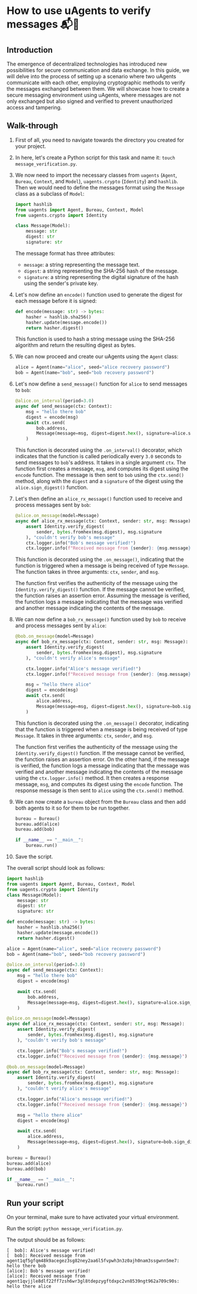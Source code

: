 # How to use uAgents to verify messages 📬🔐

## Introduction

The emergence of decentralized technologies has introduced new possibilities for secure communication and data exchange. In this guide, we will delve into the process of setting up a scenario where two uAgents communicate with each other, employing cryptographic methods to verify the messages exchanged between them. We will showcase how to create a secure messaging environment using uAgents, where messages are not only exchanged but also signed and verified to prevent unauthorized access and tampering.

## Walk-through

1. First of all, you need to navigate towards the directory you created for your project.

2. In here, let's create a Python script for this task and name it: `touch message_verification.py`.

3. We now need to import the necessary classes from `uagents` (`Agent`, `Bureau`, `Context`, and `Model`), `uagents.crypto` (`Identity`) and `hashlib`. Then we would need to define the messages format using the `Message` class as a subclass of `Model`:

   ```py copy
   import hashlib
   from uagents import Agent, Bureau, Context, Model
   from uagents.crypto import Identity

   class Message(Model):
       message: str
       digest: str
       signature: str
   ```

   The message format has three attributes:

   - `message`: a string representing the message text.
   - `digest`: a string representing the SHA-256 hash of the message.
   - `signature`: a string representing the digital signature of the hash using the sender's private key.

4. Let's now define an `encode()` function used to generate the digest for each message before it is signed:

   ```py copy
   def encode(message: str) -> bytes:
       hasher = hashlib.sha256()
       hasher.update(message.encode())
       return hasher.digest()
   ```

   This function is used to hash a string message using the SHA-256 algorithm and return the resulting digest as bytes.

5. We can now proceed and create our uAgents using the `Agent` class:

   ```py copy
   alice = Agent(name="alice", seed="alice recovery password")
   bob = Agent(name="bob", seed="bob recovery password")
   ```

6. Let's now define a `send_message()` function for `alice` to send messages to `bob`:

   ```py copy
   @alice.on_interval(period=3.0)
   async def send_message(ctx: Context):
       msg = "hello there bob"
       digest = encode(msg)
       await ctx.send(
           bob.address,
           Message(message=msg, digest=digest.hex(), signature=alice.sign_digest(digest)),
       )
   ```

   This function is decorated using the `.on_interval()` decorator, which indicates that the function is called periodically every `3.0` seconds to send messages to `bob`'s address. It takes in a single argument `ctx`. The function first creates a message, `msg`, and computes its digest using the `encode` function. The message is then sent to `bob` using the `ctx.send()` method, along with the `digest` and a `signature` of the digest using the `alice.sign_digest()` function.

7. Let's then define an `alice_rx_message()` function used to receive and process messages sent by `bob`:

   ```py copy
   @alice.on_message(model=Message)
   async def alice_rx_message(ctx: Context, sender: str, msg: Message):
       assert Identity.verify_digest(
           sender, bytes.fromhex(msg.digest), msg.signature
       ), "couldn't verify bob's message"
       ctx.logger.info("Bob's message verified!")
       ctx.logger.info(f"Received message from {sender}: {msg.message}")
   ```

   This function is decorated using the `.on_message()`, indicating that the function is triggered when a message is being received of type `Message`. The function takes in three arguments: `ctx`, `sender`, and `msg`.

   The function first verifies the authenticity of the message using the `Identity.verify_digest()` function. If the message cannot be verified, the function raises an assertion error. Assuming the message is verified, the function logs a message indicating that the message was verified and another message indicating the contents of the message.

8. We can now define a `bob_rx_message()` function used by `bob` to receive and process messages sent by `alice`:

   ```py copy
   @bob.on_message(model=Message)
   async def bob_rx_message(ctx: Context, sender: str, msg: Message):
       assert Identity.verify_digest(
           sender, bytes.fromhex(msg.digest), msg.signature
       ), "couldn't verify alice's message"

       ctx.logger.info("Alice's message verified!")
       ctx.logger.info(f"Received message from {sender}: {msg.message}")

       msg = "hello there alice"
       digest = encode(msg)
       await ctx.send(
           alice.address,
           Message(message=msg, digest=digest.hex(), signature=bob.sign_digest(digest)),
       )
   ```

   This function is decorated using the `.on_message()` decorator, indicating that the function is triggered when a message is being received of type `Message`. It takes in three arguments: `ctx`, `sender`, and `msg`.

   The function first verifies the authenticity of the message using the `Identity.verify_digest()` function. If the message cannot be verified, the function raises an assertion error. On the other hand, if the message is verified, the function logs a message indicating that the message was verified and another message indicating the contents of the message using the `ctx.logger.info()` method. It then creates a response message, `msg`, and computes its digest using the `encode` function. The response message is then sent to `alice` using the `ctx.send()` method.

9. We can now create a `bureau` object from the `Bureau` class and then add both agents to it so for them to be run together.

   ```py copy
   bureau = Bureau()
   bureau.add(alice)
   bureau.add(bob)

   if __name__ == "__main__":
       bureau.run()
   ```

10. Save the script.

The overall script should look as follows:

```py copy filename="message_verification.py"
import hashlib
from uagents import Agent, Bureau, Context, Model
from uagents.crypto import Identity
class Message(Model):
    message: str
    digest: str
    signature: str

def encode(message: str) -> bytes:
    hasher = hashlib.sha256()
    hasher.update(message.encode())
    return hasher.digest()

alice = Agent(name="alice", seed="alice recovery password")
bob = Agent(name="bob", seed="bob recovery password")

@alice.on_interval(period=3.0)
async def send_message(ctx: Context):
    msg = "hello there bob"
    digest = encode(msg)

    await ctx.send(
        bob.address,
        Message(message=msg, digest=digest.hex(), signature=alice.sign_digest(digest)),
    )

@alice.on_message(model=Message)
async def alice_rx_message(ctx: Context, sender: str, msg: Message):
    assert Identity.verify_digest(
        sender, bytes.fromhex(msg.digest), msg.signature
    ), "couldn't verify bob's message"

    ctx.logger.info("Bob's message verified!")
    ctx.logger.info(f"Received message from {sender}: {msg.message}")

@bob.on_message(model=Message)
async def bob_rx_message(ctx: Context, sender: str, msg: Message):
    assert Identity.verify_digest(
        sender, bytes.fromhex(msg.digest), msg.signature
    ), "couldn't verify alice's message"

    ctx.logger.info("Alice's message verified!")
    ctx.logger.info(f"Received message from {sender}: {msg.message}")

    msg = "hello there alice"
    digest = encode(msg)

    await ctx.send(
        alice.address,
        Message(message=msg, digest=digest.hex(), signature=bob.sign_digest(digest)),
    )

bureau = Bureau()
bureau.add(alice)
bureau.add(bob)

if __name__ == "__main__":
    bureau.run()
```

## Run your script

On your terminal, make sure to have activated your virtual environment.

Run the script: `python message_verification.py`.

The output should be as follows:

```
[  bob]: Alice's message verified!
[  bob]: Received message from agent1qf5gfqm48k9acegez3sg82ney2aa6l5fvpwh3n3z0ajh0nam3ssgwnn5me7: hello there bob
[alice]: Bob's message verified!
[alice]: Received message from agent1qvjjle8dlf22ff7zsh6wr3gl8tdepzygftdxpc2vn8539ngt962a709c90s: hello there alice
```
